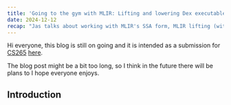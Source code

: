 ```yaml
---
title: 'Going to the gym with MLIR: Lifting and lowering Dex executable instructions'
date: 2024-12-12
recap: "Jas talks about working with MLIR's SSA form, MLIR lifting (with MjolnIR) and lowering via tree matching "
---
```


Hi everyone, this blog is still on going and it is intended as a submission for [CS265](https://www2.eecs.berkeley.edu/Courses/CS265/) [here](https://github.com/mwillsey/cs265).

The blog post might be a bit too long, so I think in the future there will be plans to I hope everyone enjoys.

## Introduction

